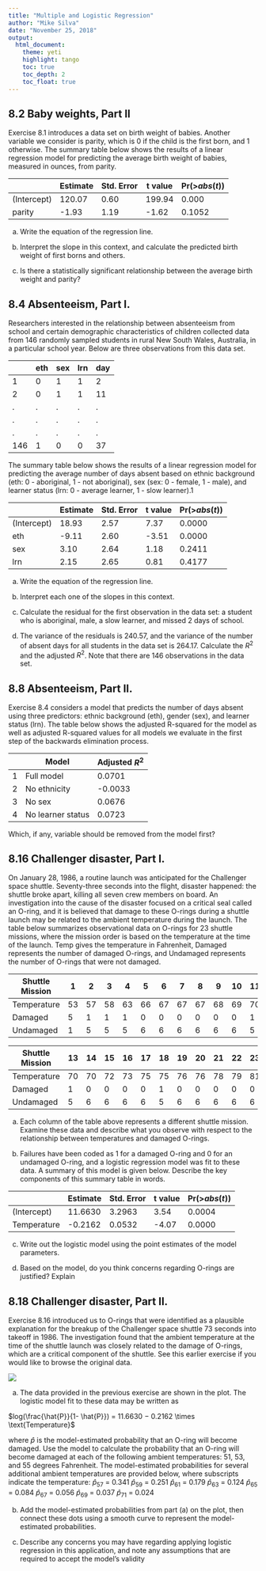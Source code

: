 ```yaml
---
title: "Multiple and Logistic Regression"
author: "Mike Silva"
date: "November 25, 2018"
output:
  html_document:
    theme: yeti
    highlight: tango
    toc: true
    toc_depth: 2
    toc_float: true
---
```


## 8.2 Baby weights, Part II

Exercise 8.1 introduces a data set on birth weight of babies. Another variable we consider is parity, which is 0 if the child is the first born, and 1 otherwise.
The summary table below shows the results of a linear regression model for predicting the average birth weight of babies, measured in ounces, from parity.

|             | Estimate | Std. Error | t value | Pr(>$abs(t)$) |
|-------------|----------|------------|---------|---------------|
| (Intercept) | 120.07   | 0.60       | 199.94  | 0.000         |
| parity      | -1.93    | 1.19       | -1.62   | 0.1052        |

(a) Write the equation of the regression line.

(b) Interpret the slope in this context, and calculate the predicted birth weight of first borns and others.

(c) Is there a statistically significant relationship between the average birth weight and parity?

## 8.4 Absenteeism, Part I. 

Researchers interested in the relationship between absenteeism from school and certain demographic characteristics of children collected data from 146 randomly sampled students in rural New South Wales, Australia, in a particular school year. Below are three observations from this data set.

|     | eth | sex | lrn | day |
|-----|-----|-----|-----|-----|
| 1   |  0  |  1  |  1  |  2  |
| 2   |  0  |  1  |  1  |  11 |
| .   |  .  |  .  |  .  |  .  |
| .   |  .  |  .  |  .  |  .  |
| .   |  .  |  .  |  .  |  .  |
| 146 |  1  |  0  |  0  |  37 |

The summary table below shows the results of a linear regression model for predicting the average number of days absent based on ethnic background (eth: 0 - aboriginal, 1 - not aboriginal), sex (sex: 0 - female, 1 - male), and learner status (lrn: 0 - average learner, 1 - slow learner).1

|             | Estimate | Std. Error | t value | Pr(>$abs(t)$) |
|-------------|----------|------------|---------|---------------|
| (Intercept) | 18.93    | 2.57       | 7.37    | 0.0000        |
| eth         | -9.11    | 2.60       | -3.51   | 0.0000        |
| sex         | 3.10     | 2.64       | 1.18    | 0.2411        |
| lrn         | 2.15     | 2.65       | 0.81    | 0.4177        |

(a) Write the equation of the regression line.

(b) Interpret each one of the slopes in this context.

(c) Calculate the residual for the first observation in the data set: a student who is aboriginal, male, a slow learner, and missed 2 days of school.

(d) The variance of the residuals is 240.57, and the variance of the number of absent days for all students in the data set is 264.17. Calculate the $R^2$ and the adjusted $R^2$. Note that there are 146 observations in the data set.

## 8.8 Absenteeism, Part II. 

Exercise 8.4 considers a model that predicts the number of days absent using three predictors: ethnic background (eth), gender (sex), and learner status (lrn).  The table below shows the adjusted R-squared for the model as well as adjusted R-squared values for all models we evaluate in the first step of the backwards elimination process.

|   | Model             | Adjusted $R^2$ |
|---|-------------------|----------------|
| 1 | Full model        | 0.0701         |
| 2 | No ethnicity      | -0.0033        |
| 3 | No sex            | 0.0676         |
| 4 | No learner status | 0.0723         |

Which, if any, variable should be removed from the model first?

## 8.16 Challenger disaster, Part I. 

On January 28, 1986, a routine launch was anticipated for the Challenger space shuttle. Seventy-three seconds into the flight, disaster happened: the shuttle broke apart, killing all seven crew members on board. An investigation into the cause of the
disaster focused on a critical seal called an O-ring, and it is believed that damage to these O-rings during a shuttle launch may be related to the ambient temperature during the launch. The table below summarizes observational data on O-rings for 23 shuttle missions, where the mission order is based on the temperature at the time of the launch. Temp gives the temperature in Fahrenheit, Damaged represents the number of damaged O-rings, and Undamaged represents the number of O-rings that were not damaged.

| Shuttle Mission | 1  | 2  | 3  | 4  | 5  | 6  | 7  | 8  | 9  | 10 | 11 | 12 |
|-----------------|----|----|----|----|----|----|----|----|----|----|----|----|
| Temperature     | 53 | 57 | 58 | 63 | 66 | 67 | 67 | 67 | 68 | 69 | 70 | 70 |
| Damaged         | 5  | 1  | 1  | 1  | 0  | 0  | 0  | 0  | 0  | 0  | 1  | 0  |
| Undamaged       | 1  | 5  | 5  | 5  | 6  | 6  | 6  | 6  | 6  | 6  | 5  | 6  |

| Shuttle Mission | 13 | 14 | 15 | 16 | 17 | 18 | 19 | 20 | 21 | 22 | 23 |
|-----------------|----|----|----|----|----|----|----|----|----|----|----|
| Temperature     | 70 | 70 | 72 | 73 | 75 | 75 | 76 | 76 | 78 | 79 | 81 |
| Damaged         | 1  | 0  | 0  | 0  | 0  | 1  | 0  | 0  | 0  | 0  | 0  |
| Undamaged       | 5  | 6  | 6  | 6  | 6  | 5  | 6  | 6  | 6  | 6  | 6  |

(a) Each column of the table above represents a different shuttle mission. Examine these data and describe what you observe with respect to the relationship between temperatures and damaged O-rings.

(b) Failures have been coded as 1 for a damaged O-ring and 0 for an undamaged O-ring, and a logistic regression model was fit to these data. A summary of this model is given below. Describe the key components of this summary table in words.

|             | Estimate | Std. Error | t value | Pr(>$abs(t)$) |
|-------------|----------|------------|---------|---------------|
| (Intercept) | 11.6630  | 3.2963     | 3.54    | 0.0004        |
| Temperature | -0.2162  | 0.0532     | -4.07   | 0.0000        |

(c) Write out the logistic model using the point estimates of the model parameters.

(d) Based on the model, do you think concerns regarding O-rings are justified? Explain

## 8.18 Challenger disaster, Part II. 

Exercise 8.16 introduced us to O-rings that were identified as a plausible explanation for the breakup of the Challenger space shuttle 73 seconds into takeoff
in 1986. The investigation found that the ambient temperature at the time of the shuttle launch was closely related to the damage of O-rings, which are a critical component of the shuttle. See this earlier exercise if you would like to browse the original data.

![ ](https://github.com/mikeasilva/CUNY-SPS/raw/master/DATA606/Figures/8_18.png)

(a) The data provided in the previous exercise are shown in the plot. The logistic model fit to these data may be written as

$log(\frac{\hat{P}}{1- \hat{P}}) = 11.6630 − 0.2162 \times \text{Temperature}$

where $\hat{p}$ is the model-estimated probability that an O-ring will become damaged. Use the model to calculate the probability that an O-ring will become damaged at each of the following ambient temperatures: 51, 53, and 55 degrees Fahrenheit. The model-estimated probabilities for several additional ambient temperatures are provided below, where subscripts indicate the temperature:
$\hat{p}_\text{57}$ = 0.341 $\hat{p}_\text{59}$ = 0.251 $\hat{p}_\text{61}$ = 0.179 $\hat{p}_\text{63}$ = 0.124
$\hat{p}_\text{65}$ = 0.084 $\hat{p}_\text{67}$ = 0.056 $\hat{p}_\text{69}$ = 0.037 $\hat{p}_\text{71}$ = 0.024

(b) Add the model-estimated probabilities from part (a) on the plot, then connect these dots using a smooth curve to represent the model-estimated probabilities.

(c) Describe any concerns you may have regarding applying logistic regression in this application, and note any assumptions that are required to accept the model’s validity